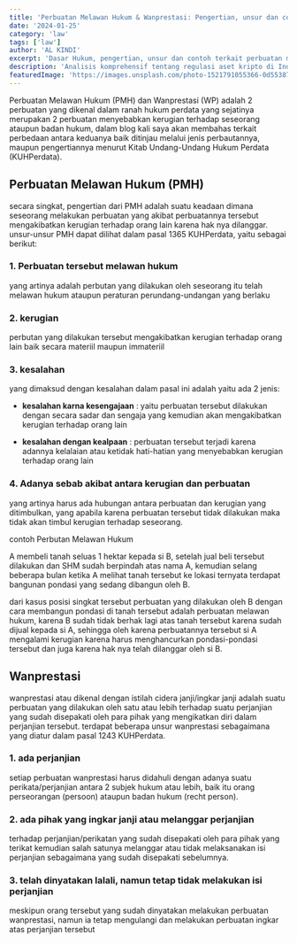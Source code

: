 ```yaml
---
title: 'Perbuatan Melawan Hukum & Wanprestasi: Pengertian, unsur dan contoh'
date: '2024-01-25'
category: 'law'
tags: ['law']
author: 'AL KINDI'
excerpt: 'Dasar Hukum, pengertian, unsur dan contoh terkait perbuatan melawan hukum dan perbuatan wanprestasi (cidera janji)'
description: 'Analisis komprehensif tentang regulasi aset kripto di Indonesia, termasuk aspek perdagangan, perpajakan, dan perlindungan konsumen.'
featuredImage: 'https://images.unsplash.com/photo-1521791055366-0d553872125f?q=80&w=2369&auto=format&fit=crop&ixlib=rb-4.0.3&ixid=M3wxMjA3fDB8MHxwaG90by1wYWdlfHx8fGVufDB8fHx8fA%3D%3D'
---
```


<Introduction>
  Perbuatan Melawan Hukum (PMH) dan Wanprestasi (WP) adalah 2 perbuatan yang
  dikenal dalam ranah hukum perdata yang sejatinya merupakan 2 perbuatan
  menyebabkan kerugian terhadap seseorang ataupun badan hukum, dalam blog kali
  saya akan membahas terkait perbedaan antara keduanya baik ditinjau melalui
  jenis perbautannya, maupun pengertiannya menurut Kitab Undang-Undang Hukum
  Perdata (KUHPerdata).
</Introduction>

## Perbuatan Melawan Hukum (PMH)

secara singkat, pengertian dari PMH adalah suatu keadaan dimana seseorang melakukan perbuatan yang akibat perbuatannya tersebut mengakibatkan kerugian terhadap orang lain karena hak nya dilanggar.
unsur-unsur PMH dapat dilihat dalam pasal 1365 KUHPerdata, yaitu sebagai berikut:

### 1. Perbuatan tersebut melawan hukum

yang artinya adalah perbutan yang dilakukan oleh seseorang itu telah melawan hukum ataupun peraturan perundang-undangan yang berlaku

### 2. kerugian

perbutan yang dilakukan tersebut mengakibatkan kerugian terhadap orang lain baik secara materiil maupun immateriil

### 3. kesalahan

yang dimaksud dengan kesalahan dalam pasal ini adalah yaitu ada 2 jenis:

- **kesalahan karna kesengajaan** : yaitu perbuatan tersebut dilakukan dengan secara sadar dan sengaja yang kemudian akan mengakibatkan kerugian terhadap orang lain

- **kesalahan dengan kealpaan** : perbuatan tersebut terjadi karena adannya kelalaian atau ketidak hati-hatian yang menyebabkan kerugian terhadap orang lain

### 4. Adanya sebab akibat antara kerugian dan perbuatan

yang artinya harus ada hubungan antara perbuatan dan kerugian yang ditimbulkan, yang apabila karena perbuatan tersebut tidak dilakukan maka tidak akan timbul kerugian terhadap seseorang.

contoh Perbutan Melawan Hukum

A membeli tanah seluas 1 hektar kepada si B, setelah jual beli tersebut dilakukan dan SHM sudah berpindah atas nama A, kemudian selang beberapa bulan ketika A melihat tanah tersebut ke lokasi ternyata terdapat bangunan pondasi yang sedang dibangun oleh B.

dari kasus posisi singkat tersebut perbuatan yang dilakukan oleh B dengan cara membangun pondasi di tanah tersebut adalah perbuatan melawan hukum, karena B sudah tidak berhak lagi atas tanah tersebut karena sudah dijual kepada si A, sehingga oleh karena perbuatannya tersebut si A mengalami kerugian karena harus menghancurkan pondasi-pondasi tersebut dan juga karena hak nya telah dilanggar oleh si B.

## Wanprestasi

wanprestasi atau dikenal dengan istilah cidera janji/ingkar janji adalah suatu perbuatan yang dilakukan oleh satu atau lebih terhadap suatu perjanjian yang sudah disepakati oleh para pihak yang mengikatkan diri dalam perjanjian tersebut.
terdapat beberapa unsur wanprestasi sebagaimana yang diatur dalam pasal 1243 KUHPerdata.

### 1. ada perjanjian

setiap perbuatan wanprestasi harus didahuli dengan adanya suatu perikata/perjanjian antara 2 subjek hukum atau lebih, baik itu orang perseorangan (persoon) ataupun badan hukum (recht person).

### 2. ada pihak yang ingkar janji atau melanggar perjanjian

terhadap perjanjian/perikatan yang sudah disepakati oleh para pihak yang terikat kemudian salah satunya melanggar atau tidak melaksanakan isi perjanjian sebagaimana yang sudah disepakati sebelumnya.

### 3. telah dinyatakan lalali, namun tetap tidak melakukan isi perjanjian

meskipun orang tersebut yang sudah dinyatakan melakukan perbuatan wanprestasi, namun ia tetap mengulangi dan melakukan perbuatan ingkar atas perjanjian tersebut
